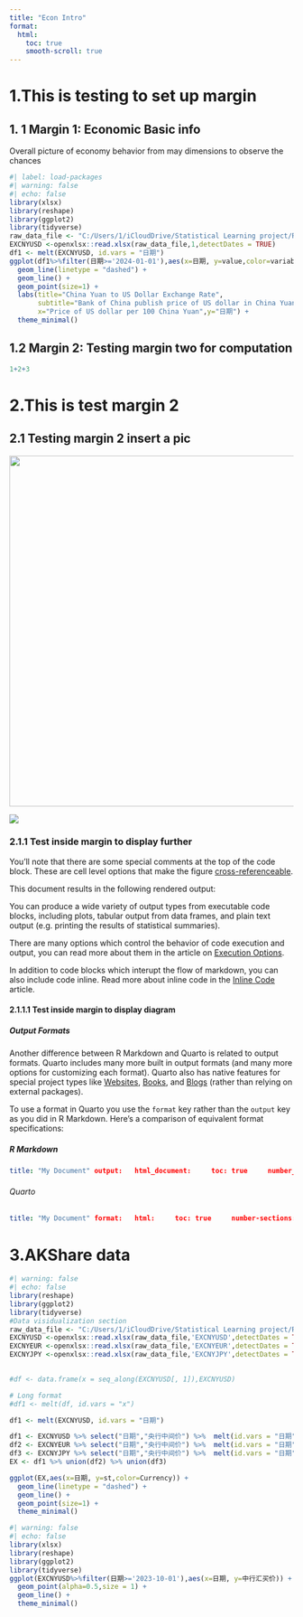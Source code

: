 ```yaml
---
title: "Econ Intro"
format:
  html:
    toc: true
    smooth-scroll: true
---
```


# 1.This is testing to set up margin

## 1. 1 Margin 1: Economic Basic info

Overall picture of economy behavior from may dimensions to observe the chances

```r
#| label: load-packages
#| warning: false
#| echo: false
library(xlsx)
library(reshape)
library(ggplot2)
library(tidyverse)
raw_data_file <- "C:/Users/1/iCloudDrive/Statistical Learning project/Raw data/Raw_Data.xlsx"
EXCNYUSD <-openxlsx::read.xlsx(raw_data_file,1,detectDates = TRUE)
df1 <- melt(EXCNYUSD, id.vars = "日期")
ggplot(df1%>%filter(日期>='2024-01-01'),aes(x=日期, y=value,color=variable)) +
  geom_line(linetype = "dashed") +
  geom_line() +
  geom_point(size=1) +
  labs(title="China Yuan to US Dollar Exchange Rate",
       subtitle="Bank of China publish price of US dollar in China Yuan",
       x="Price of US dollar per 100 China Yuan",y="日期") +
  theme_minimal()
```

## 1.2 Margin 2: Testing margin two for computation

``` {#Test_Comp .r}
1+2+3
```

# 2.This is test margin 2

## 2.1 Testing margin 2 insert a pic

![](/Garden.JPG){width="621"}

![](/Rainbow.JPG)

### 2.1.1 Test inside margin to display further

You'll note that there are some special comments at the top of the code block. These are cell level options that make the figure [cross-referenceable](../authoring/cross-references.qmd).

This document results in the following rendered output:

You can produce a wide variety of output types from executable code blocks, including plots, tabular output from data frames, and plain text output (e.g. printing the results of statistical summaries).

There are many options which control the behavior of code execution and output, you can read more about them in the article on [Execution Options](execution-options.qmd).

In addition to code blocks which interupt the flow of markdown, you can also include code inline. Read more about inline code in the [Inline Code](inline-code.qmd) article.

#### 2.1.1.1 Test inside margin to display diagram

##### Output Formats {#output-formats}

Another difference between R Markdown and Quarto is related to output formats. Quarto includes many more built in output formats (and many more options for customizing each format). Quarto also has native features for special project types like [Websites](../websites/), [Books](../books/), and [Blogs](../websites/website-blog.qmd) (rather than relying on external packages).

To use a format in Quarto you use the `format` key rather than the `output` key as you did in R Markdown. Here's a comparison of equivalent format specifications:

::: {layout-nroW="2"}
##### R Markdown

``` yaml
title: "My Document" output:   html_document:     toc: true     number_sections: true     css: styles.css
```

###### Quarto

``` yaml
title: "My Document" format:   html:     toc: true     number-sections: true     css: styles.css
```
:::

# 3.AKShare data

```r
#| warning: false
#| echo: false
library(reshape)
library(ggplot2)
library(tidyverse)
#Data visidualization section
raw_data_file <- "C:/Users/1/iCloudDrive/Statistical Learning project/Raw data/Raw_Data.xlsx"
EXCNYUSD <-openxlsx::read.xlsx(raw_data_file,'EXCNYUSD',detectDates = TRUE)
EXCNYEUR <-openxlsx::read.xlsx(raw_data_file,'EXCNYEUR',detectDates = TRUE)
EXCNYJPY <-openxlsx::read.xlsx(raw_data_file,'EXCNYJPY',detectDates = TRUE)
       

#df <- data.frame(x = seq_along(EXCNYUSD[, 1]),EXCNYUSD)

# Long format
#df1 <- melt(df, id.vars = "x")

df1 <- melt(EXCNYUSD, id.vars = "日期") 

df1 <- EXCNYUSD %>% select("日期","央行中间价") %>%  melt(id.vars = "日期") %>% mutate(Currency='USD',st=scale(value))
df2 <- EXCNYEUR %>% select("日期","央行中间价") %>%  melt(id.vars = "日期") %>% mutate(Currency='EUR',st=scale(value))
df3 <- EXCNYJPY %>% select("日期","央行中间价") %>%  melt(id.vars = "日期") %>% mutate(Currency='JPY',st=scale(value))
EX <- df1 %>% union(df2) %>% union(df3)

ggplot(EX,aes(x=日期, y=st,color=Currency)) +
  geom_line(linetype = "dashed") +
  geom_line() +
  geom_point(size=1) +
  theme_minimal()


```

```r
#| warning: false
#| echo: false
library(xlsx)
library(reshape)
library(ggplot2)
library(tidyverse)
ggplot(EXCNYUSD%>%filter(日期>='2023-10-01'),aes(x=日期, y=中行汇买价)) +
  geom_point(alpha=0.5,size = 1) +
  geom_line() +
  theme_minimal()

```
